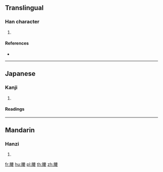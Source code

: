 {{character info/new}}
{{also|𦝼}}
==Translingual==

===Han character===
{{Han char|rn=130|rad=肉|as=11|sn=15|four=75246|canj=BLLV|ids=⿰⺼婁}}

# {{defn|Han|sort=肉11}}

====References====
* {{Han ref|kx=0993.110|dkj=29844|dj=1445.080|hdz=32107.070|uh=81A2|ud=33186|bh=E742|bd=59202}}

----

==Japanese==

===Kanji===
{{ja-kanji|grade=|rs=肉11}}

# {{defn|lang=ja|sort=肉11}}

====Readings====
{{ja-readings|goon=[[る]] (ru)|kanon=[[ろう]] (rō)}}

----

==Mandarin==

===Hanzi===
{{cmn-hanzi|sim=𦝼|pin=[[lǘ]] ([[lü2]])|wg=lü<sup>2</sup>}}

# {{defn|lang=cmn|sort=肉11}}

[[fr:膢]]
[[hu:膢]]
[[pl:膢]]
[[th:膢]]
[[zh:膢]]